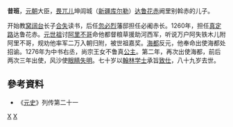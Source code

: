 '''昔班'''，[[元朝|元朝]]大臣，[[畏兀儿|畏兀儿]]坤闾城（[[新疆|新疆]][[库尔勒|库尔勒]]）[[达鲁花赤|达鲁花赤]]阙里别斡赤的儿子。

开始教[[窝阔台|窝阔台]]长子[[合失|合失]]读书，后任[[忽必烈|忽必烈]]藩邸担任必阇赤长。1260年，担任[[真定路|真定路]]达鲁花赤。[[元世祖|元世祖]]讨[[阿里不哥|阿里不哥]]命他都督粮草援助河西军，听说万户阿失铁木儿附阿里不哥，规劝他率军二万入朝归附，被世祖嘉奖。[[海都|海都]]反元，他奉命出使海都处招谕。1276年为中书右丞，尚宗王女不鲁真[[公主|公主]]。第二年，再次出使海都，前后两次三年出使，风沙使[[眼睛|眼睛]][[失明|失明]]。七十岁以[[翰林学士|翰林学士]]承旨[[致仕|致仕]]，八十九岁去世。

== 參考資料 ==
*《[[元史|元史]]》列传第二十一

[[Category:元朝官员|X]]
[[Category:元朝畏兀儿人|X]]